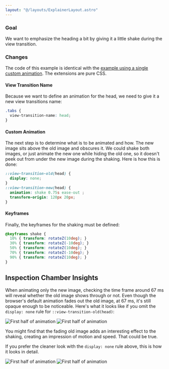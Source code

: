```yaml
---
layout: "@/layouts/ExplainerLayout.astro"
---
```


### Goal

We want to emphasize the heading a bit by giving it a little shake during the view transition.

### Changes
The code of this example is identical with the [example using a single custom animation](/demo/BasicAS/). The extensions are pure CSS.

#### View Transition Name

Because we want to define an animation for the head, we need to give it a new view transitions name:
```css ins={1-3}
.tabs {
  view-transition-name: head;
}
```

#### Custom Animation

The next step is to determine what is to be animated and how. The new image sits above the old image and obscures it. We could shake both images, or just animate the new one while hiding the old one, so it doesn't peek out from under the new image during the shaking. Here is how this is done:

```css ins={1-7}
::view-transition-old(head) {
  display: none;
}
::view-transition-new(head) {
  animation: shake 0.75s ease-out ;
  transform-origin: 120px 20px;
}
```

#### Keyframes

Finally, the keyframes for the shaking must be defined:

```css ins={1-7}
@keyframes shake {
  10% { transform: rotateZ(10deg); }
  30% { transform: rotateZ(-10deg); }
  50% { transform: rotateZ(10deg); }
  70% { transform: rotateZ(-10deg); }
  90% { transform: rotateZ(10deg); }
}
```
## Inspection Chamber Insights

When animating only the new image, checking the time frame around 67 ms will reveal whether the old image shows through or not. Even though the browser's default animation fades out the old image, at 67 ms, it's still opaque enough to be noticeable. Here's what it looks like if you omit the `display: none` rule for `::view-transition-old(head)`:

<span class="light:sl-hidden">![First half of animation](_MS-nok-dark.png)</span>
<span class="dark:sl-hidden">![First half of animation](_MS-nok-light.png)</span>

You might find that the fading old image adds an interesting effect to the shaking, creating an impression of motion and speed. That could be true.

If you prefer the cleaner look with the `display: none` rule above, this is how it looks in detail.


<span class="light:sl-hidden">![First half of animation](_MS-ok-dark.png)</span>
<span class="dark:sl-hidden">![First half of animation](_MS-ok-light.png)</span>


